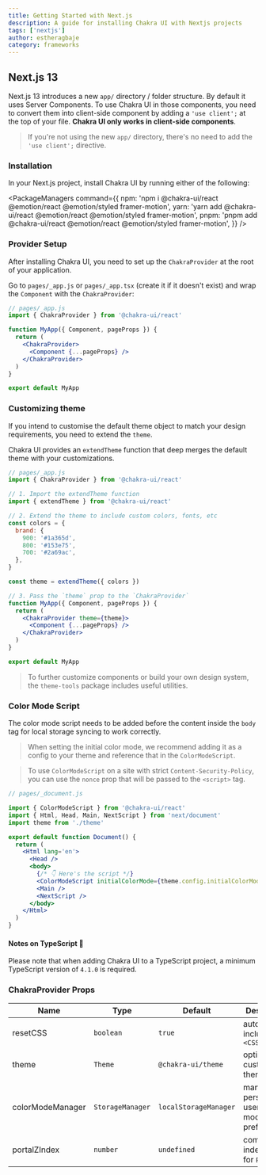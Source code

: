 ```yaml
---
title: Getting Started with Next.js
description: A guide for installing Chakra UI with Nextjs projects
tags: ['nextjs']
author: estheragbaje
category: frameworks
---
```


<VideoPlayer url='https://www.youtube.com/watch?v=wI2vqXsjsIo' />

## Next.js 13

Next.js 13 introduces a new `app/` directory / folder structure. By default it
uses Server Components. To use Chakra UI in those components, you need to
convert them into client-side component by adding a `'use client';` at the top
of your file. **Chakra UI only works in client-side components**.

> If you're not using the new `app/` directory, there's no need to add the
> `'use client';` directive.

### Installation

In your Next.js project, install Chakra UI by running either of the following:

<PackageManagers
  command={{
    npm: 'npm i @chakra-ui/react @emotion/react @emotion/styled framer-motion',
    yarn: 'yarn add @chakra-ui/react @emotion/react @emotion/styled framer-motion',
    pnpm: 'pnpm add @chakra-ui/react @emotion/react @emotion/styled framer-motion',
  }}
/>

### Provider Setup

After installing Chakra UI, you need to set up the `ChakraProvider` at the root
of your application.

Go to `pages/_app.js` or `pages/_app.tsx` (create it if it doesn't exist) and
wrap the `Component` with the `ChakraProvider`:

```jsx live=false
// pages/_app.js
import { ChakraProvider } from '@chakra-ui/react'

function MyApp({ Component, pageProps }) {
  return (
    <ChakraProvider>
      <Component {...pageProps} />
    </ChakraProvider>
  )
}

export default MyApp
```

### Customizing theme

If you intend to customise the default theme object to match your design
requirements, you need to extend the `theme`.

Chakra UI provides an `extendTheme` function that deep merges the default theme
with your customizations.

```jsx live=false
// pages/_app.js
import { ChakraProvider } from '@chakra-ui/react'

// 1. Import the extendTheme function
import { extendTheme } from '@chakra-ui/react'

// 2. Extend the theme to include custom colors, fonts, etc
const colors = {
  brand: {
    900: '#1a365d',
    800: '#153e75',
    700: '#2a69ac',
  },
}

const theme = extendTheme({ colors })

// 3. Pass the `theme` prop to the `ChakraProvider`
function MyApp({ Component, pageProps }) {
  return (
    <ChakraProvider theme={theme}>
      <Component {...pageProps} />
    </ChakraProvider>
  )
}

export default MyApp
```

> To further customize components or build your own design system, the
> `theme-tools` package includes useful utilities.

### Color Mode Script

The color mode script needs to be added before the content inside the `body` tag
for local storage syncing to work correctly.

> When setting the initial color mode, we recommend adding it as a config to
> your theme and reference that in the `ColorModeScript`.

> To use `ColorModeScript` on a site with strict `Content-Security-Policy`, you
> can use the `nonce` prop that will be passed to the `<script>` tag.

```jsx live=false ln={14}
// pages/_document.js

import { ColorModeScript } from '@chakra-ui/react'
import { Html, Head, Main, NextScript } from 'next/document'
import theme from './theme'

export default function Document() {
  return (
    <Html lang='en'>
      <Head />
      <body>
        {/* 👇 Here's the script */}
        <ColorModeScript initialColorMode={theme.config.initialColorMode} />
        <Main />
        <NextScript />
      </body>
    </Html>
  )
}
```

#### Notes on TypeScript 🚨

Please note that when adding Chakra UI to a TypeScript project, a minimum
TypeScript version of `4.1.0` is required.

### ChakraProvider Props

| Name             | Type             | Default               | Description                                         |
| ---------------- | ---------------- | --------------------- | --------------------------------------------------- |
| resetCSS         | `boolean`        | `true`                | automatically includes `<CSSReset />`               |
| theme            | `Theme`          | `@chakra-ui/theme`    | optional custom theme                               |
| colorModeManager | `StorageManager` | `localStorageManager` | manager to persist a users color mode preference in |
| portalZIndex     | `number`         | `undefined`           | common z-index to use for `Portal`                  |
